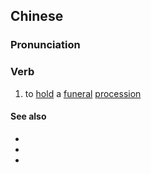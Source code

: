 {{also|出殡}}
==Chinese==
{{zh-forms|s=出殡}}

===Pronunciation===
{{zh-pron
|m=chūbìn
|c=ceot1 ban3
|cat=v
}}

===Verb===
{{zh-verb}}

# to [[hold]] a [[funeral]] [[procession]]

====See also====
* {{zh-l|喪禮}}
* {{zh-l|喪事}}
* {{zh-l|葬禮}}